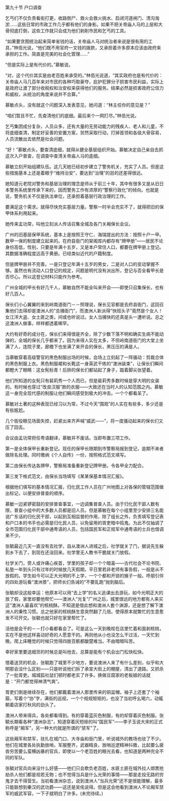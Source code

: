 

第九十节 户口调查

乞丐们不仅负责看街打更，收路倒尸、救火会救火挑水、启闭河道闸门、清沟淘淤……这些日常的市政工作几乎都有他们的身影。如果不把关帝庙人马的上层和大骨彻底打倒，这些工作就只会成为他们剥削市民和乞丐的工具。

“如果要贪图统治起来简单省钱的话，关帝庙人马对统治者来说是很有用的工具，”林佰光说，“他们既不用官府一文钱的拨款，又承担着许多原本应该由政府来承担的工作。简直是完美的社会化管理……”

“但是实际上是有代价的。”慕敏说。

“对，这个代价其实是由老百姓来承受的。”林佰光说道，“其实政府也是有代价的：关帝庙人马几百年来对市民的各种巧取豪夺，庇护犯罪分子损害市民利益，实际上是政府让渡了部分收税权和治安权来获得他们的服务。结果必然是损害政府公信力和威权，从统治的角度来说并不合算。”

慕敏点头，没有就这个问题深入发表意见，她问道：“林主任你的意见是？”

“咱们暂且不忙，先查清他们的底细。最后来个一网打尽。”林佰光说。

乞丐集团成分复杂，人员众多，还有大量的无劳动能力的残疾人、老人和儿童，不将底细查清，制定好妥善的安置方案，贸然采取行动，打掉首领和各级大骨容易，人员流散出去依然是社会问题。

“好！”慕敏点头，要查清底细，就得从健全基层组织开始。慕敏决定自己亲自去抓这次入户普查，在调查中查清关帝庙人马的底细。

慕敏立刻开始组建队伍。这几天她已经初步建立了警务机关，充实了人员。但是这些措施基本上还是着眼于“维持治安”，要达到“治理”的目的还差得很远。

她知道元老院对警务和基层治理的理念是师从于前三十年，其中有很多又是从旧日本警务系统里传承下来的，因而警务工作有浓厚的“警察行政化”的倾向。也就是说，警务机关不仅是执法单位，还承担着基层行政治理的工作。

要满足这个需求。就得尽快充实基层力量。警察一时半会充实不了，就得把旧的保甲体系利用起来。

她传来孟功常，叫他立刻派人传话召集全城及各门关厢保长会议。

广州的旧基层保甲系统，基本上是按照王守仁、海瑞提出的方法：按照十户一甲。数甲一保的制度建立起来的。在府县衙门的架阁库内都存有“牌甲册”――居民不论身份高低，性别，只要是年满十五岁，又是本户常住人口，都要在牌甲册上登记。其数据准确程度远高于黄册。已经类似近代的户籍制度。

但是牌甲册并不完善。一是只登记年满十五岁的男女，二是对人口的变动掌握不够。虽然也有流动人口登记的规定，问题是明代没有派出所，登记与否全看甲长是否尽心。所以这登记材料只能作为参考。

广州全城的甲长有好几千人，慕敏自然不能全叫来开会――即使只召集保长，也有好几百人。

保长们小心翼翼的来到岭南道衙门－－照理说，保长见官都是去府县衙门，这回召集他们去得却是澳洲人的“总捕衙门”，而澳洲人新派得“快班头子”竟然是个女人！女江洋大盗、女土匪之类，间或也听说过。女人当捕快的还真是头一遭听说。总之这澳洲人做事，样样都透着稀罕。

大约有好奇的成分在，保长们来得很是齐全，除了少数下落不明和确实生病不能动弹的，全城的保长几乎都来了。因为来得人实在太多，不但岭南道衙门的大堂上坐满了人，连院子里，廊檐下也坐满了来开会的保长，黑压压的满是人。

当慕敏穿着高级警官的黑色制服出场的时候，会场上立刻起了一阵骚动：剪裁合体的黑色制服上衣。黑色制服裙和长靴这一身英武干练的“澳洲装束”，让保长们瞬间都瞪大了眼睛：这女髡标青！后排的保长们都站起了身子，踮着脚尖张望着。

他们所知道的女髡只有裴莉秀一个人而已，但是裴莉秀多数时候是穿大明的女装的。有时候也穿过“改良汉服”款的衣服――大致还在当时人的认知范围之内。慕敏这一身完全现代感的制服让他们瞬间感受到极大的冲击。一个个都看呆了。

慕敏对土著的这种表现已经习以为常，不过今天“围观”的人实在有些多，多少还是有些尴尬。

几个衙役眼见场面失控，赶紧出来齐声喊“威武――”，将一度骚动起来的保长们又压了回去。

会议由孟功常担任粤语翻译，慕敏并不废话。当即布置三项工作。

第一是全体保甲长重新登记。现任的保甲长限期到市警察局报到登记，逾期不来者做除名处理。同时缴纳《个人自传》一份，按照格式范文填写。

第二由保长传达各牌甲，警察局准备重新登记牌甲册。令各甲全力配合。

第三发下格式范文，由保长当场填写《某某保基本情况汇报》。

根据他们填写的基本情况汇报，归化民工作人员在广州地图上对各保的管辖范围做出标记，以便安排普查的顺序。

慕敏一边紧锣密鼓的安排普查事宜，一边调集普查人员。由于归化民干部人数有限，普查小组中的大多数人员都是旧人员。但是慕敏在每个小组里至少安排三名能说广东话的归化民干部，以起到互相监督的作用，除了组长之外，负责填写登记表和户口本的书手也必需是归化民人员，以免留用的胥吏暗中捣鬼。为此不仅抽调了全市范围归化民干部中通粤语的人员，包括国民军和正规军中通粤语的士兵也借调来不少。

张毓最近几天一直没有去社学，自从澳洲人进城之后，社学就关了门，据说先生躲到乡下去了，到现在还没回来。社学里无人教书干脆就关门放假。

社学关门，旁人或许痛心疾首，学里的孩子却一个个暗喜――古代社会不论书院、私塾一年到头只有过年的时候放几天假期，平日里若非老师有事告假，一般是从不放假的。学生如今可以正大光明的不上学，一个个都和开锁的猴子一般。呼朋引伴的四处游玩看“澳洲景”，把师长们告诫的“不要乱跑”抛到脑后。

张毓却没这般幸运：他原本可以用“去上学”的名义逃课出去游玩，如今光明正大的放了假，家里却要他帮忙――澳洲人“光复”广州之后，城里很远的地方都有人来买这“澳洲人最喜欢”的核桃酥。不知道是借此想和澳洲人套个渊源，还是想了解下澳洲人的秉性习惯。总之他家的核桃酥生意突然翻了几倍。使得原本就繁忙的生意愈发不可开交。张毓也就只好在家里帮忙了。

活他是会干的－－打小看都看会了。可是这么一天到晚栓在店里忙着和面剥核桃，实在不是他这样喜动好奇的人愿意干的。再则他从小也没怎么干过活，一天忙到晚，爬上床睡觉的时候只觉得四肢百骸都酸楚难当。不由暗暗叫苦。

幸好家里要送细货的时候总是叫他去，总算是能有个机会出门松快松快。

借着送货的机会，张毓跑了城里不少地方，要说澳洲人来了有什么差别，似乎和大明那会没什么区别――只是听说他们拆了承宣大街上的棚屋，清出了道路。又抓杀了一批胥吏。城城狐社鼠们顿时都老实了许多。换做豆腐家的老板娘的话就是：“开门都觉得神清气爽”。

胥吏们倒是继续存在，他们都戴着澳洲人那里传来的铜盆帽，袖子上还套了个袖箍，写着个“协”字，满街的巡视，一个个规规矩矩的，也没了当初呼幺喝六，动辄朝着店家打秋风的劲头了。

澳洲人带来得兵，各处都看得到。有的穿着蓝灰色制服，有的却穿着灰色制服。张毓长期看各种“澳洲杂志”，知道穿着灰短褂的叫“国民军”――李子玉说大宋的正式称呼是“厢军”，另一种大约就是所谓的“禁军”了。

这些厢军和禁军，驻扎在城门口、大寺庙和衙门里，听说城外的教场也驻了不少。他们在城里各处执勤放哨，军服整齐，武器精良，放哨巡逻精神抖擞，比起要么疲沓穷苦要么蛮横凶暴的官兵，即使以一个老百姓的眼光去看，也知道是两种完全不同的军队。

张毓对官兵向来没什么好感――他们只会欺负老百姓，水匪土匪在城外拉人绑票抢劫杀人他们都是视若无物；也不觉得当兵是什么光荣的事情――那是走投无路的穷鬼才去干得营生。当初看澳洲杂志，说到澳洲人“当兵光荣”还不是很能理解，最多只能联想到秦汉的武功爵――这还是吴佲说得。但是这会他看到澳洲人不论厢军禁军的威武军容，一下子就明白了许多。(未完待续。)


